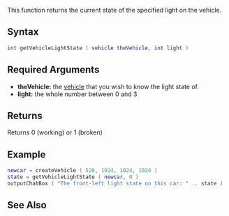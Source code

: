 
{{Server client function}}
This function returns the current state of the specified light on the vehicle.

==Syntax==
<syntaxhighlight lang="lua">int getVehicleLightState ( vehicle theVehicle, int light )</syntaxhighlight>
{{OOP||[[/vehicle.md|vehicle]]:getLightState}}
==Required Arguments==
*'''theVehicle:''' the [[/vehicle.md|vehicle]] that you wish to know the light state of.
*'''light:''' the whole number between 0 and 3

==Returns==
Returns 0 (working) or 1 (broken)

==Example==
<syntaxhighlight lang="lua">newcar = createVehicle ( 520, 1024, 1024, 1024 )
state = getVehicleLightState ( newcar, 0 )
outputChatBox ( "The front-left light state on this car: " .. state )</syntaxhighlight>

==See Also==
{{Vehicle functions}}